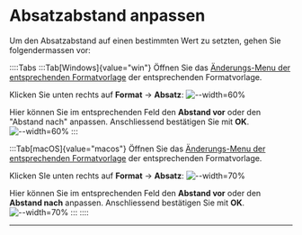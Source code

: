 # Absatzabstand anpassen
Um den Absatzabstand auf einen bestimmten Wert zu setzten, gehen Sie folgendermassen vor:

::::Tabs
:::Tab[Windows]{value="win"}
Öffnen Sie das [Änderungs-Menu der entsprechenden Formatvorlage](Formatvorlagen-Anpassen#option-2-vorlagen-ändern) der entsprechenden Formatvorlage.

Klicken Sie unten rechts auf __Format__ → __Absatz__:
![--width=60%](img/win/format-absatz.png)

Hier können Sie im entsprechenden Feld den __Abstand vor__ oder den "Abstand nach" anpassen. Anschliessend bestätigen Sie mit __OK__.
![--width=60%](img/win/abstand.png)
:::

:::Tab[macOS]{value="macos"}
Öffnen Sie das [Änderungs-Menu der entsprechenden Formatvorlage](Formatvorlagen-Anpassen#option-2-vorlagen-ändern) der entsprechenden Formatvorlage.

Klicken SIe unten rechts auf __Format__ → __Absatz__:
![--width=70%](img/macos/absatz.png)

Hier können Sie im entsprechenden Feld den __Abstand vor__ oder den __Abstand nach__ anpassen. Anschliessend bestätigen Sie mit __OK__.
![--width=70%](img/macos/abstand.png)
:::
::::

---
